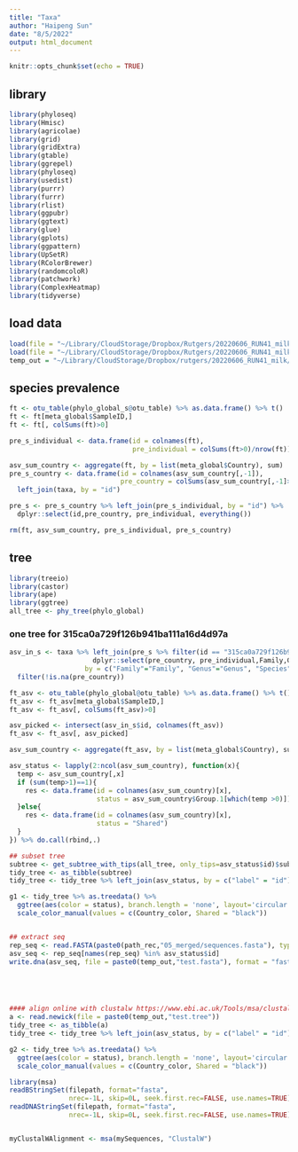 ```yaml
---
title: "Taxa"
author: "Haipeng Sun"
date: "8/5/2022"
output: html_document
---
```


```r
knitr::opts_chunk$set(echo = TRUE)
```

## library
```r
library(phyloseq)
library(Hmisc)
library(agricolae)
library(grid)
library(gridExtra)
library(gtable)
library(ggrepel)
library(phyloseq)
library(usedist)
library(purrr)
library(furrr)
library(rlist)
library(ggpubr)
library(ggtext)
library(glue)
library(gplots)
library(ggpattern)
library(UpSetR)
library(RColorBrewer)
library(randomcoloR)
library(patchwork)
library(ComplexHeatmap)
library(tidyverse)
```

## load data
```r
load(file = "~/Library/CloudStorage/Dropbox/Rutgers/20220606_RUN41_milk/Data/phylo_meta.Rdata")
load(file = "~/Library/CloudStorage/Dropbox/Rutgers/20220606_RUN41_milk/Data/phylo_global.Rdata")
temp_out = "~/Library/CloudStorage/Dropbox/rutgers/20220606_RUN41_milk/Data/output/species_tree/"
```


## species prevalence 
```r
ft <- otu_table(phylo_global_s@otu_table) %>% as.data.frame() %>% t()
ft <- ft[meta_global$SampleID,]
ft <- ft[, colSums(ft)>0]

pre_s_individual <- data.frame(id = colnames(ft),
                               pre_individual = colSums(ft>0)/nrow(ft))

asv_sum_country <- aggregate(ft, by = list(meta_global$Country), sum)
pre_s_country <- data.frame(id = colnames(asv_sum_country[,-1]),
                            pre_country = colSums(asv_sum_country[,-1]>0)/nrow(asv_sum_country)) %>% 
  left_join(taxa, by = "id")

pre_s <- pre_s_country %>% left_join(pre_s_individual, by = "id") %>% 
  dplyr::select(id,pre_country, pre_individual, everything())

rm(ft, asv_sum_country, pre_s_individual, pre_s_country)
```

## tree 
```r
library(treeio)
library(castor)
library(ape)
library(ggtree)
all_tree <- phy_tree(phylo_global)
```

### one tree for 315ca0a729f126b941ba111a16d4d97a
```r
asv_in_s <- taxa %>% left_join(pre_s %>% filter(id == "315ca0a729f126b941ba111a16d4d97a") %>% 
                     dplyr::select(pre_country, pre_individual,Family,Genus, Species ), 
                   by = c("Family"="Family", "Genus"="Genus", "Species"="Species")) %>% 
  filter(!is.na(pre_country))

ft_asv <- otu_table(phylo_global@otu_table) %>% as.data.frame() %>% t()
ft_asv <- ft_asv[meta_global$SampleID,]
ft_asv <- ft_asv[, colSums(ft_asv)>0]

asv_picked <- intersect(asv_in_s$id, colnames(ft_asv))
ft_asv <- ft_asv[, asv_picked]

asv_sum_country <- aggregate(ft_asv, by = list(meta_global$Country), sum)

asv_status <- lapply(2:ncol(asv_sum_country), function(x){
  temp <- asv_sum_country[,x]
  if (sum(temp>1)==1){
    res <- data.frame(id = colnames(asv_sum_country)[x], 
                      status = asv_sum_country$Group.1[which(temp >0)])
  }else{
    res <- data.frame(id = colnames(asv_sum_country)[x], 
                      status = "Shared")
  }
}) %>% do.call(rbind,.)

## subset tree
subtree <- get_subtree_with_tips(all_tree, only_tips=asv_status$id)$subtree
tidy_tree <- as_tibble(subtree) 
tidy_tree <- tidy_tree %>% left_join(asv_status, by = c("label" = "id"))

g1 <- tidy_tree %>% as.treedata() %>% 
  ggtree(aes(color = status), branch.length = 'none', layout='circular') +
  scale_color_manual(values = c(Country_color, Shared = "black")) 


## extract seq
rep_seq <- read.FASTA(paste0(path_rec,"05_merged/sequences.fasta"), type = "DNA")
asv_seq <- rep_seq[names(rep_seq) %in% asv_status$id]
write.dna(asv_seq, file = paste0(temp_out,"test.fasta"), format = "fasta")





#### align online with clustalw https://www.ebi.ac.uk/Tools/msa/clustalo/
a <- read.newick(file = paste0(temp_out,"test.tree"))
tidy_tree <- as_tibble(a) 
tidy_tree <- tidy_tree %>% left_join(asv_status, by = c("label" = "id"))

g2 <- tidy_tree %>% as.treedata() %>% 
  ggtree(aes(color = status), branch.length = 'none', layout='circular') +
  scale_color_manual(values = c(Country_color, Shared = "black")) 


```


```r
library(msa)
readBStringSet(filepath, format="fasta",
               nrec=-1L, skip=0L, seek.first.rec=FALSE, use.names=TRUE)
readDNAStringSet(filepath, format="fasta",
               nrec=-1L, skip=0L, seek.first.rec=FALSE, use.names=TRUE)


myClustalWAlignment <- msa(mySequences, "ClustalW")





```








